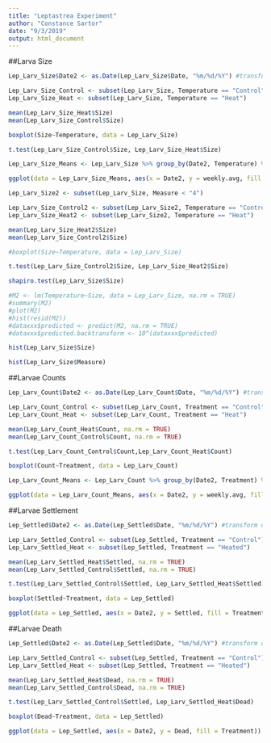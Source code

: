 ```yaml
---
title: "Leptastrea Experiment"
author: "Constance Sartor"
date: "9/3/2019"
output: html_document
---
```

##Larva Size
```r
Lep_Larv_Size$Date2 <- as.Date(Lep_Larv_Size$Date, "%m/%d/%Y") #transform date

Lep_Larv_Size_Control <- subset(Lep_Larv_Size, Temperature == "Control")
Lep_Larv_Size_Heat <- subset(Lep_Larv_Size, Temperature == "Heat")

mean(Lep_Larv_Size_Heat$Size)
mean(Lep_Larv_Size_Control$Size)

boxplot(Size~Temperature, data = Lep_Larv_Size)

t.test(Lep_Larv_Size_Control$Size, Lep_Larv_Size_Heat$Size)

Lep_Larv_Size_Means <- Lep_Larv_Size %>% group_by(Date2, Temperature) %>% summarise(weekly.avg = mean(Size))

ggplot(data = Lep_Larv_Size_Means, aes(x = Date2, y = weekly.avg, fill = Temperature)) + geom_bar(stat = "identity", color = "black", position = position_dodge()) + theme_minimal() + xlab("Week") + ylab("Average Size (mm)") + ggtitle("Average Larval Size by Treatment and Week")

Lep_Larv_Size2 <- subset(Lep_Larv_Size, Measure < "4")

Lep_Larv_Size_Control2 <- subset(Lep_Larv_Size2, Temperature == "Control")
Lep_Larv_Size_Heat2 <- subset(Lep_Larv_Size2, Temperature == "Heat")

mean(Lep_Larv_Size_Heat2$Size)
mean(Lep_Larv_Size_Control2$Size)

#boxplot(Size~Temperature, data = Lep_Larv_Size)

t.test(Lep_Larv_Size_Control2$Size, Lep_Larv_Size_Heat2$Size)

shapiro.test(Lep_Larv_Size$Size)

#M2 <- lm(Temperature~Size, data = Lep_Larv_Size, na.rm = TRUE)
#summary(M2)
#plot(M2)
#hist(resid(M2))
#dataxxx$predicted <- predict(M2, na.rm = TRUE)
#dataxxx$predicted.backtransform <- 10^(dataxxx$predicted)

hist(Lep_Larv_Size$Size)

hist(Lep_Larv_Size$Measure)

```

##Larvae Counts
```r
Lep_Larv_Count$Date2 <- as.Date(Lep_Larv_Count$Date, "%m/%d/%Y") #transform date

Lep_Larv_Count_Control <- subset(Lep_Larv_Count, Treatment == "Control")
Lep_Larv_Count_Heat <- subset(Lep_Larv_Count, Treatment == "Heat")

mean(Lep_Larv_Count_Heat$Count, na.rm = TRUE)
mean(Lep_Larv_Count_Control$Count, na.rm = TRUE)

t.test(Lep_Larv_Count_Control$Count,Lep_Larv_Count_Heat$Count)

boxplot(Count~Treatment, data = Lep_Larv_Count)

Lep_Larv_Count_Means <- Lep_Larv_Count %>% group_by(Date2, Treatment) %>% summarise(weekly.avg = mean(Count))

ggplot(data = Lep_Larv_Count_Means, aes(x = Date2, y = weekly.avg, fill = Treatment)) + geom_bar(stat = "identity", color = "black", position = position_dodge()) + theme_minimal() + xlab("Week") + ylab("Average Larval Count") + ggtitle("Average Larval Count by Treatment and Week")

```

##Larvae Settlement
```r
Lep_Settled$Date2 <- as.Date(Lep_Settled$Date, "%m/%d/%Y") #transform date

Lep_Larv_Settled_Control <- subset(Lep_Settled, Treatment == "Control")
Lep_Larv_Settled_Heat <- subset(Lep_Settled, Treatment == "Heated")

mean(Lep_Larv_Settled_Heat$Settled, na.rm = TRUE)
mean(Lep_Larv_Settled_Control$Settled, na.rm = TRUE)

t.test(Lep_Larv_Settled_Control$Settled, Lep_Larv_Settled_Heat$Settled)

boxplot(Settled~Treatment, data = Lep_Settled)

ggplot(data = Lep_Settled, aes(x = Date2, y = Settled, fill = Treatment)) + geom_bar(stat = "identity", color = "black", position = position_dodge()) + theme_minimal() + xlab("Week") + ylab("Average Larval Settlement") + ggtitle("Average Larval Settlement by Treatment and Week")
```


##Larvae Death
```r
Lep_Settled$Date2 <- as.Date(Lep_Settled$Date, "%m/%d/%Y") #transform date

Lep_Larv_Settled_Control <- subset(Lep_Settled, Treatment == "Control")
Lep_Larv_Settled_Heat <- subset(Lep_Settled, Treatment == "Heated")

mean(Lep_Larv_Settled_Heat$Dead, na.rm = TRUE)
mean(Lep_Larv_Settled_Control$Dead, na.rm = TRUE)

t.test(Lep_Larv_Settled_Control$Settled, Lep_Larv_Settled_Heat$Dead)

boxplot(Dead~Treatment, data = Lep_Settled)

ggplot(data = Lep_Settled, aes(x = Date2, y = Dead, fill = Treatment)) + geom_bar(stat = "identity", color = "black", position = position_dodge()) + theme_minimal() + xlab("Week") + ylab("Average Larval Settlement Death") + ggtitle("Average Larval Settlement Death by Treatment and Week")
```

